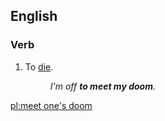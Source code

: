 ==English==

===Verb===
{{en-verb|meets one's doom|meeting one's doom|met one's doom}}

# To [[die]].
#: ''I'm off '''to meet my doom'''.''

[[pl:meet one's doom]]